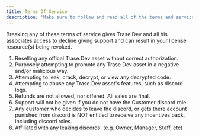 ```yaml
---
title: Terms Of Service
description: 'Make sure to follow and read all of the terms and service, by purchasing any resource you agree to these terms.'
---
```


<Warning>
Breaking any of these terms of service gives Trase.Dev and all his associates access to decline giving support and can result in your license resource(s) being revoked.
</Warning>

1. Reselling any offical Trase.Dev asset without correct authorization.
2. Purposely attempting to promote any Trase.Dev asset in a negative and/or malicious way.
3. Attempting to leak, crack, decrypt, or view any decrypted code.
4. Attempting to abuse any Trase.Dev asset's features, such as discord logs.
5. Refunds are not allowed, nor offered. All sales are final.
6. Support will not be given if you do not have the Customer discord role.
7. Any customer who decides to leave the discord, or gets there account punished from discord is NOT entitled to receive any incentives back, including discord roles.
8. Affiliated with any leaking discords. (e.g. Owner, Manager, Staff, etc)